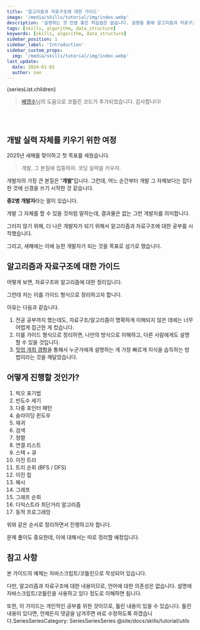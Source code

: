 ```yaml
---
title: '알고리즘과 자료구조에 대한 가이드'
image: '/media/skills/tutorial/img/index.webp'
description: '설명하는 것 만큼 좋은 학습법은 없습니다. 설명을 통해 알고리즘과 자료구조를 제대로 익혀보고자 합니다.'
tags: [skills, algorithm, data_structure]
keywords: [skills, algorithm, data_structure]
sidebar_position: 1
sidebar_label: 'Introduction'
sidebar_custom_props:
  img: '/media/skills/tutorial/img/index.webp'
last_update:
  date: 2024-01-01
  author: zen
---
```



<Series title={seriesList.title}>{seriesList.children}</Series>

> [배영수](https://github.com/Bongpal-dev)님의 도움으로 코틀린 코드가 추가되었습니다. 감사합니다!

<br />
<br />

## 개발 실력 자체를 키우기 위한 여정

2025년 새해를 맞이하고 첫 목표를 세웠습니다.

> 개발, 그 본질에 집중하자. 코딩 실력을 키우자.

개발자의 가장 큰 본질은 <strong>'개발'</strong>입니다. 그런데, 어느 순간부터 개발 그 자체보다는 잡다한 것에 신경을 쓰기 시작한 것 같습니다.

<strong>중2병 개발자</strong>라는 말이 있습니다.

개발 그 자체를 할 수 있을 것처럼 말하는데, 결과물은 없는 그런 개발자를 의미합니다.

그러지 않기 위해, 더 나은 개발자가 되기 위해서 알고리즘과 자료구조에 대한 공부를 시작했습니다.

그리고, 새해에는 이에 능한 개발자가 되는 것을 목표로 삼기로 했습니다.

## 알고리즘과 자료구조에 대한 가이드

어떻게 보면, 자료구조와 알고리즘에 대한 정리입니다.

그런데 저는 이를 가이드 형식으로 정리하고자 합니다.

이유는 다음과 같습니다.

1. 전공 공부까지 했는데도, 자료구조/알고리즘이 명확하게 이해되지 않은 데에는 너무 어렵게 접근한 게 컸습니다.
2. 이를 가이드 형식으로 정리하면, 나만의 방식으로 이해하고, 다른 사람에게도 설명할 수 있을 것입니다.
3. [밋업 개최 경험](/blog/2024/2024-12-21-hosting-meetup/)을 통해서 누군가에게 설명하는 게 가장 빠르게 지식을 습득하는 방법이라는 것을 깨달았습니다.

## 어떻게 진행할 것인가?

1. 빅오 표기법
2. 빈도수 세기
3. 다중 포인터 패턴
4. 슬라이딩 윈도우
5. 재귀
6. 검색
7. 정렬
8. 연결 리스트
9. 스택 + 큐
10. 이진 트리
11. 트리 순회 (BFS / DFS)
12. 이진 힙
13. 해시
14. 그래프
15. 그래프 순회
16. 다익스트라 최단거리 알고리즘
17. 동적 프로그래밍

위와 같은 순서로 정리하면서 진행하고자 합니다.

문제 풀이도 중요한데, 이에 대해서는 따로 정리할 예정입니다.

## 참고 사항

본 가이드의 예제는 자바스크립트/코틀린으로 작성되어 있습니다.

다만, 알고리즘과 자료구조에 대한 내용이므로, 언어에 대한 의존성은 없습니다. 설명에 자바스크립트/코틀린을 사용하고 있다 정도로 이해하면 됩니다.

또한, 이 가이드는 개인적인 공부를 위한 것이므로, 틀린 내용이 있을 수 있습니다. 틀린 내용이 있다면, 언제든지 댓글을 남겨주면 바로 수정하도록 하겠습니다.SeriesSeriesCategory: SeriesSeriesSeries
@site/docs/skills/tutorial/_utils_
